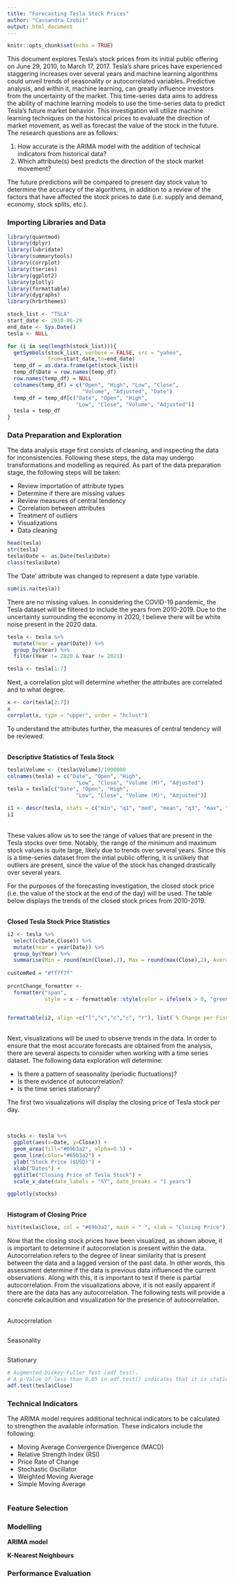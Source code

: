 ```yaml
---
title: "Forecasting Tesla Stock Prices"
author: "Cassandra Czobit"
output: html_document
---
```


```r
knitr::opts_chunk$set(echo = TRUE)
```

This document explores Tesla's stock prices from its initial public offering on June 29, 2010, to March 17, 2017. Tesla’s share prices have experienced staggering increases over several years and machine learning algorithms could unveil trends of seasonality or autocorrelated variables. Predictive analysis, and within it, machine learning, can greatly influence investors from the uncertainty of the market. This time-series data aims to address the ability of machine learning models to use the time-series data to predict Tesla’s future market behavior. This investigation will utilize machine learning techniques on the historical prices to evaluate the direction of market movement, as well as forecast the value of the stock in the future. The research questions are as follows:

1.	How accurate is the ARIMA model with the addition of technical indicators from historical data?
2.	Which attribute(s) best predicts the direction of the stock market movement?  

The future predictions will be compared to present day stock value to determine the accuracy of the algorithms, in addition to a review of the factors that have affected the stock prices to date (i.e. supply and demand, economy, stock splits, etc.).   

### Importing Libraries and Data

```r
library(quantmod) 
library(dplyr)
library(lubridate)
library(summarytools)
library(corrplot)
library(tseries)
library(ggplot2)
library(plotly)
library(formattable)
library(dygraphs)
library(hrbrthemes)

stock_list <- "TSLA"
start_date <- 2010-06-29
end_date <- Sys.Date()
tesla <- NULL

for (i in seq(length(stock_list))){
  getSymbols(stock_list, verbose = FALSE, src = "yahoo", 
             from=start_date,to=end_date)
  temp_df = as.data.frame(get(stock_list))
  temp_df$Date = row.names(temp_df)
  row.names(temp_df) = NULL
  colnames(temp_df) = c("Open", "High", "Low", "Close", 
                        "Volume", "Adjusted", "Date")
  temp_df = temp_df[c("Date", "Open", "High", 
                      "Low", "Close", "Volume", "Adjusted")]
  tesla = temp_df
}

```

### Data Preparation and Exploration 

The data analysis stage first consists of cleaning, and inspecting the data for inconsistencies. Following these steps, the data may undergo transformations and modelling as required. As part of the data preparation stage, the following steps will be taken:

* Review importation of attribute types
* Determine if there are missing values
* Review measures of central tendency
* Correlation between attributes
* Treatment of outliers 
* Visualizations
* Data cleaning 

```r
head(tesla)
str(tesla)
tesla$Date <- as.Date(tesla$Date) 
class(tesla$Date)

```

The 'Date' attribute was changed to represent a date type variable.

```r
sum(is.na(tesla))

```

There are no missing values.
In considering the COVID-19 pandemic, the Tesla dataset will be filtered to include the years from 2010-2019. Due to the uncertainty surrounding the economy in 2020, I believe there will be white noise present in the 2020 data.

```r
tesla <- tesla %>% 
  mutate(Year = year(Date)) %>% 
  group_by(Year) %>% 
  filter(Year != 2020 & Year != 2021) 

tesla <- tesla[1:7]
```

Next, a correlation plot will determine whether the attributes are correlated and to what degree. 

```r
x <- cor(tesla[2:7])
x
corrplot(x, type = "upper", order = "hclust")

```

To understand the attributes further, the measures of central tendency will be reviewed.

<br>
**Descriptive Statistics of Tesla Stock**

```r

tesla$Volume <- (tesla$Volume)/1000000
colnames(tesla) = c("Date", "Open", "High", 
                      "Low", "Close", "Volume (M)", "Adjusted")
tesla = tesla[c("Date", "Open", "High", 
                      "Low", "Close", "Volume (M)", "Adjusted")]

i1 <- descr(tesla, stats = c("min", "q1", "med", "mean", "q3", "max", "sd"), transpose = TRUE, headings = FALSE, order = "p")  
i1

```

<br>
These values allow us to see the range of values that are present in the Tesla stocks over time. Notably, the range of the minimum and maximum stock values is quite large, likely due to trends over several years.
Since this is a time-series dataset from the intial public offering, it is unlikely that outliers are present, since the value of the stock has changed drastically over several years. 

For the purposes of the forecasting investigation, the closed stock price (i.e. the value of the stock at the end of the day) will be used. The table below displays the trends of the closed stock prices from 2010-2019. 

<br>
**Closed Tesla Stock Price Statistics**

```r

i2 <- tesla %>% 
  select(c(Date,Close)) %>% 
  mutate(Year = year(Date)) %>% 
  group_by(Year) %>% 
  summarise(Min = round(min(Close),2), Max = round(max(Close),2), Average = round(mean(Close),2), `% Change per Fiscal Year` = round(((Close[which.max(Date)] - Close[which.min(Date)])/Close[which.min(Date)]*100),2))
  
customRed = "#ff7f7f"
  
prcntChange_formatter <- 
  formatter("span", 
            style = x ~ formattable::style(color = ifelse(x > 0, "green", ifelse(x < 0, "red", "black"))), x ~ icontext(ifelse(x>0, "arrow-up", "arrow-down"), x))


formattable(i2, align =c("l","c","c","c", "r"), list(`% Change per Fiscal Year` = prcntChange_formatter, Average = color_bar(customRed)))

```

<br>
Next, visualizations will be used to observe trends in the data. In order to ensure that the most accurate forecasts are obtained from the analysis, there are several aspects to consider when working with a time series dataset. The following data exploration will determine:

* Is there a pattern of seasonality (periodic fluctuations)?
* Is there evidence of autocorrelation?
* Is the time series stationary? 

The first two visualizations will display the closing price of Tesla stock per day. 

<br>

```r
stocks <- tesla %>%
  ggplot(aes(x=Date, y=Close)) +
  geom_area(fill="#69b3a2", alpha=0.5) +
  geom_line(color="#69b3a2") +
  ylab("Stock Price ($USD)") +
  xlab("Dates") +
  ggtitle("Closing Price of Tesla Stock") +
  scale_x_date(date_labels = "%Y", date_breaks = "1 years")

ggplotly(stocks)

```

<br>
**Histogram of Closing Price**

```r
hist(tesla$Close, col = "#69b3a2", main = " ", xlab = "Closing Price")

```

Now that the closing stock prices have been visualized, as shown above, it is important to determine if autocorrelation is present within the data. Autocorrelation refers to the degree of linear similarity that is present between the data and a lagged version of the past data. In other words, this assessment determine if the data is previous data influenced the current observations. Along with this, it is important to test if there is partial autocorrelation. From the visualizations above, it is not easily apparent if there are the data has any autocorrelation. The following tests will provide a concrete calcaultion and visualization for the presence of autocorrelation. 

<br>
Autocorrelation
```r
  

```

Seasonality

```r



```

Stationary

```r
# Augmented Dickey-Fuller Test (adf test). 
# A p-Value of less than 0.05 in adf.test() indicates that it is stationary.
adf.test(tesla$Close)

```

### Technical Indicators

The ARIMA model requires additional technical indicators to be calculated to strengthen the available information. These indicators include the following: 

* Moving Average Convergence Divergence (MACD) 
* Relative Strength Index (RSI) 
* Price Rate of Change
* Stochastic Oscillator 
* Weighted Moving Average 
* Simple Moving Average

```r



```

### Feature Selection



### Modelling 

**ARIMA model**

**K-Nearest Neighbours** 

### Performance Evaluation

